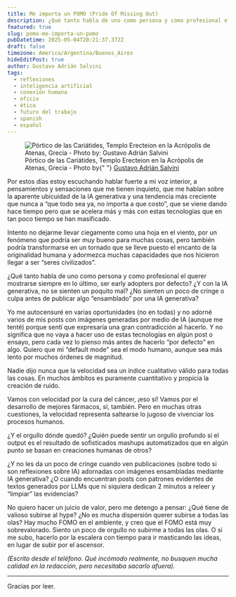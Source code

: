 ```yaml
---
title: Me importa un POMO (Pride Of Missing Out)
description: ¿Qué tanto habla de uno como persona y como profesional el querer mostrarse siempre en lo último, ser early adopters por defecto? ¿Y con la IA generativa, no se sienten un poquito mal?
featured: true
slug: pomo-me-importa-un-pomo
pubDatetime: 2025-05-04T20:21:37.372Z
draft: false
timezone: America/Argentina/Buenos_Aires
hideEditPost: true
author: Gustavo Adrián Salvini
tags:
  - reflexiones
  - inteligencia artificial
  - conexión humana
  - oficio
  - ética
  - futuro del trabajo
  - spanish
  - español
---
```



<figure>
  <img
    src={`${SITE.base ?? ""}/assets/portico-cariatides.jpg`}
    alt="Pórtico de las Cariátides, Templo Erecteion en la Acrópolis de Atenas, Grecia - Photo by: Gustavo Adrián Salvini"
  />

  <figcaption class="text-center">
    Pórtico de las Cariátides, Templo Erecteion en la Acrópolis de Atenas, Grecia - Photo by{" "}
    <a href="https://gustavosalvini.com.ar">Gustavo Adrián Salvini</a>
  </figcaption>
</figure>

Por estos días estoy escuchando hablar fuerte a mi voz interior, a pensamientos y sensaciones que me tienen inquieto, que me hablan sobre la aparente ubicuidad de la IA generativa y una tendencia más creciente que nunca a “que todo sea ya, no importa a que costo”, que se viene dando hace tiempo pero que se acelera más y más con estas tecnologías que en tan poco tiempo se han masificado.

Intento no dejarme llevar ciegamente como una hoja en el viento, por un fenómeno que podría ser muy bueno para muchas cosas, pero también podría transformarse en un tornado que se lleve puesto el encanto de la originalidad humana y adormezca muchas capacidades que nos hicieron llegar a ser “seres civilizados”.

¿Qué tanto habla de uno como persona y como profesional el querer mostrarse siempre en lo último, ser early adopters por defecto? ¿Y con la IA generativa, no se sienten un poquito mal? ¿No sienten un poco de cringe o culpa antes de publicar algo “ensamblado” por una IA generativa?

Yo me autocensuré en varias oportunidades (no en todas) y no adorné varios de mis posts con imágenes generadas por medio de IA (aunque me tenté) porque sentí que expresaría una gran contradicción al hacerlo. Y no significa que no vaya a hacer uso de estas tecnologías en algún post o ensayo, pero cada vez lo pienso más antes de hacerlo “por defecto” en algo. Quiero que mi “default mode” sea el modo humano, aunque sea más lento por muchos órdenes de magnitud.

Nadie dijo nunca que la velocidad sea un índice cualitativo válido para todas las cosas. En muchos ámbitos es puramente cuantitativo y propicia la creación de ruido.

Vamos con velocidad por la cura del cáncer, ¡eso sí! Vamos por el desarrollo de mejores fármacos, sí, también. Pero en muchas otras cuestiones, la velocidad representa saltearse lo jugoso de vivenciar los procesos humanos.

¿Y el orgullo dónde quedó? ¿Quién puede sentir un orgullo profundo si el output es el resultado de sofisticados mashups automatizados que en algún punto se basan en creaciones humanas de otros?

¿Y no les da un poco de cringe cuando ven publicaciones (sobre todo si son reflexiones sobre IA) adornadas con imágenes ensambladas mediante IA generativa? ¿O cuando encuentran posts con patrones evidentes de textos generados por LLMs que ni siquiera dedican 2 minutos a releer y “limpiar” las evidencias?

No quiero hacer un juicio de valor, pero me detengo a pensar: ¿Qué tiene de valioso subirse al hype? ¿No es mucha dispersión querer subirse a todas las olas? Hay mucho FOMO en el ambiente, y creo que el FOMO está muy sobrevalorado. Siento un poco de orgullo no subirme a todas las olas. O si me subo, hacerlo por la escalera con tiempo para ir masticando las ideas, en lugar de subir por el ascensor.

_(Escrito desde el teléfono. Qué incómodo realmente, no busquen mucha calidad en la redacción, pero necesitaba sacarlo afuera)._

---

Gracias por leer.
